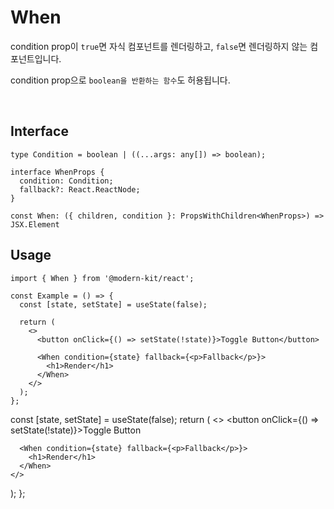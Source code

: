 
# When

condition prop이 `true`면 자식 컴포넌트를 렌더링하고, `false`면 렌더링하지 않는 컴포넌트입니다.

condition prop으로 `boolean을 반환하는 함수`도 허용됩니다.

<br />

## Interface
```tsx
type Condition = boolean | ((...args: any[]) => boolean);

interface WhenProps {
  condition: Condition;
  fallback?: React.ReactNode;
}

const When: ({ children, condition }: PropsWithChildren<WhenProps>) => JSX.Element
```

## Usage

```tsx
import { When } from '@modern-kit/react';

const Example = () => {
  const [state, setState] = useState(false);

  return (
    <>
      <button onClick={() => setState(!state)}>Toggle Button</button>

      <When condition={state} fallback={<p>Fallback</p>}>
        <h1>Render</h1>
      </When>
    </>
  );
};
```
  const [state, setState] = useState(false);
  return (
    <>
      <button onClick={() => setState(!state)}>Toggle Button</button>

      <When condition={state} fallback={<p>Fallback</p>}>
        <h1>Render</h1>
      </When>
    </>
  );
};

<Example />